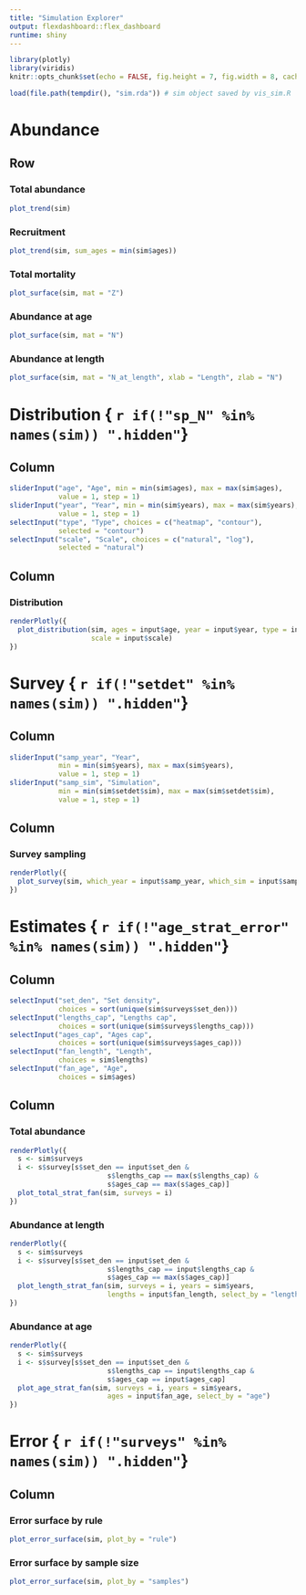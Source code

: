 ```yaml
---
title: "Simulation Explorer"
output: flexdashboard::flex_dashboard
runtime: shiny
---
```


```r
library(plotly)
library(viridis)
knitr::opts_chunk$set(echo = FALSE, fig.height = 7, fig.width = 8, cache = FALSE)
```

```r
load(file.path(tempdir(), "sim.rda")) # sim object saved by vis_sim.R
```


Abundance
================================================================================

Row {.tabset}
--------------------------------------------------------------------------------

### Total abundance

```r
plot_trend(sim)
```

### Recruitment

```r
plot_trend(sim, sum_ages = min(sim$ages))
```

### Total mortality

```r
plot_surface(sim, mat = "Z")
```

### Abundance at age

```r
plot_surface(sim, mat = "N")
```

### Abundance at length

```r
plot_surface(sim, mat = "N_at_length", xlab = "Length", zlab = "N")
```




Distribution { `r if(!"sp_N" %in% names(sim)) ".hidden"`}
================================================================================

Column {.sidebar}
--------------------------------------------------------------------------------

```r
sliderInput("age", "Age", min = min(sim$ages), max = max(sim$ages), 
            value = 1, step = 1)
sliderInput("year", "Year", min = min(sim$years), max = max(sim$years), 
            value = 1, step = 1)
selectInput("type", "Type", choices = c("heatmap", "contour"), 
            selected = "contour")
selectInput("scale", "Scale", choices = c("natural", "log"), 
            selected = "natural")
```

Column
--------------------------------------------------------------------------------

### Distribution

```r
renderPlotly({
  plot_distribution(sim, ages = input$age, year = input$year, type = input$type,
                    scale = input$scale)
})

```



Survey { `r if(!"setdet" %in% names(sim)) ".hidden"`}
================================================================================

Column {.sidebar}
--------------------------------------------------------------------------------

```r
sliderInput("samp_year", "Year", 
            min = min(sim$years), max = max(sim$years), 
            value = 1, step = 1)
sliderInput("samp_sim", "Simulation", 
            min = min(sim$setdet$sim), max = max(sim$setdet$sim), 
            value = 1, step = 1)
```

Column
--------------------------------------------------------------------------------

### Survey sampling

```r
renderPlotly({
  plot_survey(sim, which_year = input$samp_year, which_sim = input$samp_sim)
})
```


Estimates { `r if(!"age_strat_error" %in% names(sim)) ".hidden"`}
================================================================================


Column {.sidebar}
--------------------------------------------------------------------------------

```r
selectInput("set_den", "Set density", 
            choices = sort(unique(sim$surveys$set_den)))
selectInput("lengths_cap", "Lengths cap", 
            choices = sort(unique(sim$surveys$lengths_cap)))
selectInput("ages_cap", "Ages cap", 
            choices = sort(unique(sim$surveys$ages_cap)))
selectInput("fan_length", "Length", 
            choices = sim$lengths)
selectInput("fan_age", "Age", 
            choices = sim$ages)
```


Column {.tabset}
--------------------------------------------------------------------------------

### Total abundance

```r
renderPlotly({
  s <- sim$surveys
  i <- s$survey[s$set_den == input$set_den & 
                        s$lengths_cap == max(s$lengths_cap) &
                        s$ages_cap == max(s$ages_cap)]
  plot_total_strat_fan(sim, surveys = i)
})
```

### Abundance at length

```r
renderPlotly({
  s <- sim$surveys
  i <- s$survey[s$set_den == input$set_den & 
                        s$lengths_cap == input$lengths_cap &
                        s$ages_cap == max(s$ages_cap)]
  plot_length_strat_fan(sim, surveys = i, years = sim$years,
                        lengths = input$fan_length, select_by = "length")
})
```

### Abundance at age

```r
renderPlotly({
  s <- sim$surveys
  i <- s$survey[s$set_den == input$set_den & 
                        s$lengths_cap == input$lengths_cap &
                        s$ages_cap == input$ages_cap]
  plot_age_strat_fan(sim, surveys = i, years = sim$years,
                        ages = input$fan_age, select_by = "age")
})
```




Error { `r if(!"surveys" %in% names(sim)) ".hidden"`}
================================================================================

Column  {.tabset}
--------------------------------------------------------------------------------

### Error surface by rule

```r
plot_error_surface(sim, plot_by = "rule")
```

### Error surface by sample size

```r
plot_error_surface(sim, plot_by = "samples")
```
